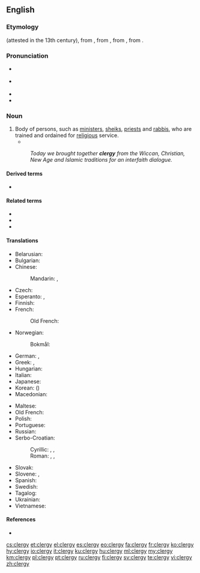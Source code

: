 ==English==

===Etymology===
{{inh|en|enm|clergie}} (attested in the 13th century), from {{der|en|fro|clergié||learned men}}, from {{der|en|LL.|clēricātus}}, from {{der|en|la|clēricus||one ordained for religious services}}, from {{der|en|grc|κληρικός||of the clergy}}.

===Pronunciation===
* {{a|RP}} {{IPA|/ˈklɜːdʒi/|lang=en}}
* {{a|US}} {{IPA|/ˈklɝdʒi/|lang=en}}
* {{audio|en-us-clergy.ogg|Audio (US)|lang=en}}
* {{rhymes|ɜː(r)dʒi|lang=en}}

===Noun===
{{en-noun|clergies}}

# Body of persons, such as [[minister]]s, [[sheik]]s, [[priest]]s and [[rabbi]]s, who are trained and ordained for [[religious]] service.
#* {{quote-book|year=1918|author={{w|W. B. Maxwell}}|chapter=5
|title=[http://openlibrary.org/works/OL1097634W The Mirror and the Lamp]
|passage=Then everybody once more knelt, and soon the blessing was pronounced. The choir and the '''clergy''' trooped out slowly, [&hellip;], down the nave to the western door. [&hellip;] At a seemingly immense distance the surpliced group stopped to say the last prayer.}}
#: ''Today we brought together '''clergy''' from the Wiccan, Christian, New Age and Islamic traditions for an interfaith dialogue.''

====Derived terms====
* {{l|en|clergyman}}

====Related terms====
* {{l|en|cleric}}
* {{l|en|clerical}}
* {{l|en|clerk}}

====Translations====
{{trans-top|people trained to officiate at religious ceremonies and services}}
* Belarusian: {{t|be|духаве́нства|n|sc=Cyrl}}
* Bulgarian: {{t|bg|духове́нство|n|sc=Cyrl}}
* Chinese:
*: Mandarin: {{t+|cmn|神職人員|sc=Hani}}, {{t+|cmn|神职人员|tr=shénzhí rényuán|sc=Hani}}
* Czech: {{t|cs|duchovenstvo|n}}
* Esperanto: {{t|eo|ekleziularo}}, {{t|eo|pastraro}}
* Finnish: {{t+|fi|papisto}}
* French: {{t+|fr|clergé|m}}
*: Old French: {{t|fro|clergie}}
* Norwegian:
*: Bokmål: {{t+|nb|geistlighet|m|f}}
* German: {{t+|de|Geistlichkeit|f}}, {{t+|de|Klerus|m}}
* Greek: {{t+|el|κλήρος|m}}, {{t+|el|ιερατείο|n}}
* Hungarian: {{t+|hu|papság}}
* Italian: {{t+|it|clero|m}}
* Japanese: {{t|ja|聖職者|tr=せいしょくしゃ, seishokusha|sc=Jpan}}
* Korean: {{t|ko|성직자|sc=Kore}} ({{t|ko|聖職者|sc=Kore}})
* Macedonian: {{t|mk|свештенство|n|sc=Cyrl}}
{{trans-mid}}
* Maltese: {{t|mt|kleru}}
* Old French: {{t|fro|clergie|f}}
* Polish: {{t+|pl|duchowieństwo|n}}
* Portuguese: {{t+|pt|clero|m}}
* Russian: {{t+|ru|духове́нство|n}}
* Serbo-Croatian:
*: Cyrillic: {{t|sh|клер|m}}, {{t|sh|свештенство|n}}, {{t|sh|свећенство|n}}
*: Roman: {{t+|sh|kler|m}}, {{t+|sh|sveštenstvo|n}}, {{t+|sh|svećenstvo|n}}
* Slovak: {{t|sk|duchovenstvo|n}}
* Slovene: {{t+|sl|duhovščina|f}}, {{t|sl|kler|m}}
* Spanish: {{t+|es|clero|m}}
* Swedish: {{t+|sv|prästerskap}}
* Tagalog: {{t|tl|klero}}
* Ukrainian: {{t|uk|духове́нство|n|sc=Cyrl}}
* Vietnamese: {{t|vi|tư tế}}
{{trans-bottom}}

====References====
* {{R:Online Etymology Dictionary}}

[[cs:clergy]]
[[et:clergy]]
[[el:clergy]]
[[es:clergy]]
[[eo:clergy]]
[[fa:clergy]]
[[fr:clergy]]
[[ko:clergy]]
[[hy:clergy]]
[[io:clergy]]
[[it:clergy]]
[[ku:clergy]]
[[hu:clergy]]
[[ml:clergy]]
[[my:clergy]]
[[km:clergy]]
[[pl:clergy]]
[[pt:clergy]]
[[ru:clergy]]
[[fi:clergy]]
[[sv:clergy]]
[[te:clergy]]
[[vi:clergy]]
[[zh:clergy]]